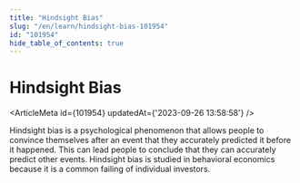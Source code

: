 ```yaml
---
title: "Hindsight Bias"
slug: "/en/learn/hindsight-bias-101954"
id: "101954"
hide_table_of_contents: true
---
```



# Hindsight Bias

<ArticleMeta id={101954} updatedAt={'2023-09-26 13:58:58'} />
<div className='border-solid border-b border-t-0 my-4 border-[var(--ifm-color-gray-300)]' />

Hindsight bias is a psychological phenomenon that allows people to convince themselves after an event that they accurately predicted it before it happened. This can lead people to conclude that they can accurately predict other events. Hindsight bias is studied in behavioral economics because it is a common failing of individual investors.
